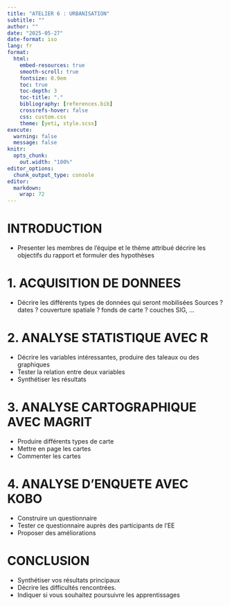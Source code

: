 ```yaml
---
title: "ATELIER 6 : URBANISATION"
subtitle: ""
author: ""
date: "2025-05-27"
date-format: iso
lang: fr
format:
  html:
    embed-resources: true
    smooth-scroll: true
    fontsize: 0.9em
    toc: true
    toc-depth: 3
    toc-title: "."
    bibliography: [references.bib]
    crossrefs-hover: false
    css: custom.css
    theme: [yeti, style.scss]
execute:
  warning: false
  message: false 
knitr:
  opts_chunk:
    out.width: "100%"
editor_options: 
  chunk_output_type: console
editor: 
  markdown: 
    wrap: 72
---
```


# INTRODUCTION

- Presenter les membres de l’équipe et le thème attribué décrire les objectifs du rapport et formuler des hypothèses

# 1. ACQUISITION DE DONNEES

- Décrire les différents types de données qui seront mobilisées Sources ? dates ? couverture spatiale ? fonds de carte ? couches SIG, …

# 2. ANALYSE STATISTIQUE AVEC R

- Décrire les variables intéressantes, produire des taleaux ou des graphiques
- Tester la relation entre deux variables
- Synthétiser les résultats

# 3. ANALYSE CARTOGRAPHIQUE AVEC MAGRIT

- Produire différents types de carte
- Mettre en page les cartes
- Commenter les cartes

# 4. ANALYSE D’ENQUETE AVEC KOBO
- Construire un questionnaire
- Tester ce questionnaire auprès des participants de l’EE
- Proposer des améliorations

# CONCLUSION

- Synthétiser vos résultats principaux
- Décrire les difficultés rencontrées.
- Indiquer si vous souhaitez poursuivre les apprentissages
  
